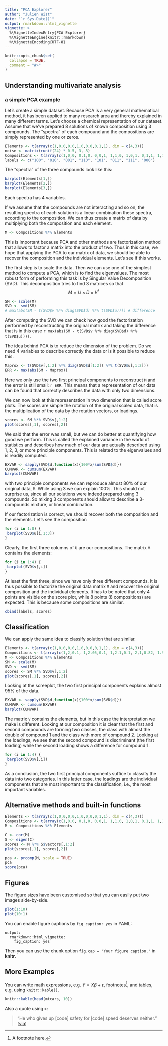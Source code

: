 ```yaml
---
title: "PCA Explorer"
author: "Julien Wist"
date: "`r Sys.Date()`"
output: rmarkdown::html_vignette
vignette: >
  %\VignetteIndexEntry{PCA Explorer}
  %\VignetteEngine{knitr::rmarkdown}
  %\VignetteEncoding{UTF-8}
---
```


```r
knitr::opts_chunk$set(
  collapse = TRUE,
  comment = "#>"
)
```


## Understanding multivariate analysis
### a simple PCA example

Let's create a simple dataset. Because PCA is a very general mathematical method, it has been applied to many research area and thereby explained in many different terms. Let's choose a chemical representation of our dataset. Assume that we've prepared 8 solutions of known composition using 3 compounds. The "spectra" of each compound and the compositions are simply represented by one or zeros.

```r
Elements <- t(array(c(1,0,0,0,0,1,0,0,0,0,1,1), dim = c(4,3)))
noise <- matrix(runif(24) * 0.5, 3, 8)
Compositions <- t(array(c(1,0,0, 0,1,0, 0,0,1, 1,1,0, 1,0,1, 0,1,1, 1,1,1, 0,0,0), dim = c(3,8)))
labels <- c("100", "010", "001", "110", "101", "011", "111", "000")
```

The "spectra" of the three compounds look like this:
```r
barplot(Elements[1,])
barplot(Elements[2,])
barplot(Elements[3,])
```

Each spectra has 4 variables.

If we assume that the compounds are not interacting and so on, the resulting spectra of each solution is a linear combination these spectra, according to the composition. We can thus create a matrix of data by multiplying both the composition and each element.

```r
M <- Compositions %*% Elements
```

This is important because PCA and other methods are factorization method that allows to factor a matrix into the product of two. Thus in this case, we hope that applying the PCA to our matrix of data, we should be able to recover the composition and the individual elements. Let's see if this works.

The first step is to scale the data. Then we can use one of the simplest method to compute a PCA, which is to find the eigenvalues. The most robust form of performing this task is by Singular Value Decomposition (SVD). This decomposition tries to find 3 matrices so that $$M = U \times D \times V^{\dagger}$$ 

```r
SM <- scale(M)
SVD <- svd(SM)
# max(abs(SM - t(SVD$v %*% diag(SVD$d) %*% t(SVD$u)))) # difference 
```

After computing the SVD we can check how good the factorization performed by reconstructing the original matrix and taking the difference that is in this case `r max(abs(SM - t(SVD$v %*% diag(SVD$d) %*% t(SVD$u))))`.

The idea behind PCA is to reduce the dimension of the problem. Do we need 4 variables to describe correctly the data or is it possible to reduce this.

```r
Maprox <- t(SVD$v[,1:2] %*% diag(SVD$d[1:2]) %*% t(SVD$u[,1:2]))
ERR <- max(abs(SM - Maprox))
```

Here we only use the two first principal components to reconstruct `M` and the error is still small: `r ERR`. This means that a representation of our data can be found that correctly describes the data with only two dimensions.

We can now look at this representation in two dimension that is called score plots. The scores are simple the rotation of the original scaled data, that is the multiplication of the data by the rotation vectors, or loadings.

```r
scores <- SM %*% SVD$v[,1:2]
plot(scores[,1], scores[,2])
```

We said that the error was small, but we can do better at quantifying how good we perform. This is called the explained variance in the world of statistics and describes how much of our data are actually described using 1, 2, 3, or more principle components. This is related to the eigenvalues and is readily computed.

```r
EXVAR <- sapply(SVD$d,function(x){100*x/sum(SVD$d)})
CUMVAR <- cumsum(EXVAR)
barplot(CUMVAR)
```

with two principle components we can reproduce almost 80% of our original data, `M`. While using 3 we can explain 100%. This should not surprise us, since all our solutions were indeed prepared using 3 compounds. So mixing 3 components should allow to describe a 3-compounds mixture, or linear combination.

If our factorization is correct, we should recover both the composition and the elements. Let's see the composition

```r
for (i in 1:8) {
 barplot(SVD$u[i,1:3]) 
}
```

Clearly, the first three columns of `U` are our compositions. The matrix `V` contains the elements:
 
```r
for (i in 1:4) {
 barplot(SVD$v[,i]) 
}
```
At least the first three, since we have only three different compounds. It is thus possible to factorize the original data matrix `M` and recover the original composition and the individual elements. It has to be noted that only 4 points are visible on the score plot, while 8 points (8 compositions) are expected. This is because some compositions are similar.

```r
cbind(labels, scores)
```
## Classification

We can apply the same idea to classify solution that are similar.

```r
Elements <- t(array(c(1,0,0,0,0,1,0,0,0,0,1,1), dim = c(4,3)))
Compositions <- t(array(c(1,2,0.1, 1,2.05,0.1, 1,2.1,0.1, 2,1,0.82, 1.9,1,0.9, 1.99,1,0.8, 1.06,2,0.05, 1,2,0.12, 2,1,1, 2,0.9,0.8), dim = c(3,10)))
M <- Compositions %*% Elements
SM <- scale(M)
SVD <- svd(SM)
scores <- SM %*% SVD$v[,1:2]
plot(scores[,1], scores[,2])
```

Looking at the screeplot, the two first principal components explains almost 95% of the data. 
```r
EXVAR <- sapply(SVD$d,function(x){100*x/sum(SVD$d)})
CUMVAR <- cumsum(EXVAR)
barplot(CUMVAR)
```

The matrix `V` contains the elements, but in this case the interpretation we make is different. Looking at our composition it is clear that the first and second compounds are forming two classes, the class with almost the double of compound 1 and the class with more of compound 2. Looking at the loadings, we see that the second compound is discriminant (the first loading) while the second loading shows a difference for compound 1. 
 
```r
for (i in 1:4) {
 barplot(SVD$v[,i]) 
}
```

As a conclusion, the two first principal components suffice to classify the data into two categories. In this latter case, the loadings are the individual components that are most important to the classification, i.e., the most important variables.

## Alternative methods and built-in functions

```r
Elements <- t(array(c(1,0,0,0,0,1,0,0,0,0,1,1), dim = c(4,3)))
Compositions <- t(array(c(1,0,0, 0,1,0, 0,0,1, 1,1,0, 1,0,1, 0,1,1, 1,1,1, 0,0,0), dim = c(3,8)))
M <- Compositions %*% Elements
```

```r
C <- cor(M)
S <- eigen(C)
scores <- M %*% S$vectors[,1:2]
plot(scores[,1], scores[,2])
```

```r
pca <- prcomp(M, scale = TRUE)
pca
score(pca)
```


## Figures

The figure sizes have been customised so that you can easily put two images side-by-side. 

```r
plot(1:10)
plot(10:1)
```

You can enable figure captions by `fig_caption: yes` in YAML:

    output:
      rmarkdown::html_vignette:
        fig_caption: yes

Then you can use the chunk option `fig.cap = "Your figure caption."` in **knitr**.

## More Examples

You can write math expressions, e.g. $Y = X\beta + \epsilon$, footnotes^[A footnote here.], and tables, e.g. using `knitr::kable()`.

```r
knitr::kable(head(mtcars, 10))
```

Also a quote using `>`:

> "He who gives up [code] safety for [code] speed deserves neither."
([via](https://twitter.com/hadleywickham/status/504368538874703872))
